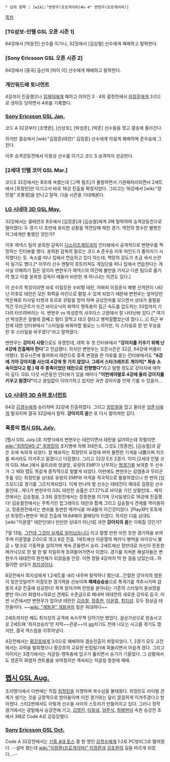  * 상위 항목 : [wiki:"변현우(프로게이머)#s-4" 변현우(프로게이머)]

[[목차]]

=== [TG삼보-인텔 GSL 오픈 시즌 1] ===
64강에서 [박웅진] 선수를 이기나, 32강에서 [김상철] 선수에게 패배하고 탈락한다.
=== [Sony Ericsson GSL 오픈 시즌 2] ===
64강에서 [중국] 출신의 [따이 이] 선수에게 패배하고 탈락한다.
=== 게인워드배 토너먼트 ===
4강까지 진출했으나 [[임재덕]]에게 패하고 이어진 3ㆍ4위 결정전에서 [[이정훈]]에게 3:0으로 셧아웃 당하면서 4위를 기록했다.
=== [[Sony Ericsson GSL Jan.]] ===
코드 A 32강부터 [조명환], [신상호], [박성준], [박준] 선수들을 꺾고 결승에 올라간다.

하지만 결승에서 [wiki:"김정훈(테란)" 김정훈] 선수에게 아쉽게 패배하며 준우승에 그친다.

이후 승격강등전에서 이동녕 선수를 이기고 코드 S 승격까지 성공한다.
=== [2세대 인텔 코어 GSL Mar.] === 
코드S 32강에서는 B조에 속했는데 [그렉 필즈]가 불참하면서 기권패처리되면서 2세트에서 [최정민]만 이기고서 바로 16강 진출을 확정지었다. 그리고는 16강에서 [wiki:"장민철" 프통령]을 만나고 탈락. 다음 시즌을 기대해본다.   
=== [[LG 시네마 3D GSL May.]] ===
32강에서는 올테란조 B조에서 [김정훈]과 [김승철]에게 2패 탈락하여 승격강등전으로 떨어졌다. 두 경기 다 초반에 유리한 상황을 역전당해 패한 경기. 역전의 명수란 별명은 저그에게만 통했던 것인가? 

이후 제넥스 팀의 윤희원 감독이 [[디스이즈게임]]과의 인터뷰에서 공개적으로 변현우를 책망하는 인터뷰를 했다. 윤희원 감독의 말로는 코드 A 준우승 이후 마인드가 풀어지기 시작했다는 듯. 숙소를 떠나 집에서 연습하고 있다 하는데, 책망의 강도가 조금 세서 논란이 일기도 했다.[* 아무리 선수 멘탈이 흐트러져도 게임단을 떠나 집에서 연습한다는 게 사실 이해하기 힘든 일이라 변현우가 제넥스의 여건에 불만을 가지고 다른 팀으로 옮기려 했고 이를 윤희원 감독이 에둘러 비판한 게 아니냐는 의견도 있다.]

이 선수의 특징이라면 바로 미칠듯한 수비형 테란, 어짜피 이정훈식 해병 산개컨이 나타난 이후로 테란은 모든 화력을 마린으로 펼칠 수 있게 되었기 때문에 변현우는 앞마당만 먹은채로 미사일 터렛과 토르로 뮤탈을 방어 하며 공성전차를 모으면서 상대가 올멀을 먹건 무리군주가 뜨건 바이오닉의 화력이 맹독충의 접근 속도를 압도하는 33업까지 기다려 터뜨려버리는 식. 변현우 vs 박성준의 샤쿠라스 고원에서 잘 나타난바 있다.[* 여기선 박성준은 일벌레 잘째고 멀티 잘먹고 테크 잘타고 병력잘뽑았는데 졌다.(...)] 
최근 부진에 대한 인터뷰에서 "스타일을 바꿔야할 필요는 느끼지만, 이 스타일로 한 번 우승을 한 후 스타일을 바꾸겠다"라고 말하였다.

변현우는 '''강아지 사랑'''으로도 유명한데, 데뷔 후 첫 인터뷰에서 '''“강아지를 키우기 위해 난 4강에 진출해야 한다'''”고 언급했다. 하지만 변현우는 오픈시즌은 32강, 64강에 머물러야했다. 정규시즌에 들어와서 테란으로 종족 변경을 한 이유를 묻는 인터뷰에서도 '''"4강에 가야 강아지를 사는데 4강에 못 가지 않았나. 그래서 스타크래프트 게이머[* 화승 소속이었다고 함.] 때 주 종족이었던 테란으로 전향했다"'''라고 말할 정도로 강아지에 애착이 깊다. GSL 다섯 시즌동안 인터뷰가 있을 때마다 '''"이번에야말로 4강에 올라 강아지를 키우고 말겠다"'''라고 끊임없이 이야기하고 있지만 과연 강아지를 언제 기를 수 있을지...
=== [[LG 시네마 3D 슈퍼 토너먼트]] ===
64강 [[김경수]]에게 승리하며 32강에 진출하였다. 그리고 [[장민철]]을 잡고 올라온 [[양준식]]에게 떨궈지며 결국 32강에서 탈락. '''강아지의 꿈'''은 또 다시 멀어져만 갔다. 
=== '''폭풍의 [[펩시 GSL July.]]''' ===
[펩시 GSL July.]조 지명식에서 변현우는 테란이면서 테란을 싫어하는데 하필이면 [[wiki:"최정민#S-2" 최정민]]의 조지명에 의해 3테란조, 그것도 [정종현], [김승철]과 같은 조에 속하게 되었다. 잘 해보자는 최정민의 요청에 버럭 불편한 기색을 내뿜으며 치즈를 써서라도 이겨주고 말겠다고 다짐했다.
그리고 32강 E조 2경기. 이미 [2세대 인텔 코어 GSL Mar.]에서 울트라와 땅굴망, 유령의 EMP가 난무하는 [http://ch.gomtv.com/450/28354/409552 명경기]를 보여준 두 선수가 그 때와 맵도 똑같게 종착역으로 맡붙게 되었다. 이번에도 변현우는 감염충과 무리군주를 섞는 최정민을 상대로 유령의 EMP와 저격을 적극적으로 활용하였으나 한 번의 [임즈모드]로 경기를 그르치게되었다. 이제 만나야 할 선수는 테테전이 제대로 검증된 선수들인데...게다가 변현우의 GSL 테란전 승률은 27.27%로 바닥을 기던 상황인데...
패자전에서는 김승철을, 2·3위 결정전에서는 정종현을 이기며 구사일생으로 16강에 진출했다! 김승철전에서는 주특기인 업그레이드 테란과 함께 그리고 김승철식 견제를 역이용하고, 정종현전에서는 밴쉬를 동반한 메카닉을 꺼내들어 이긴것이었다. [PlayXP] 토토에선 최정민+변현우 16강 진출에 18.84배의 꿀배당이 터졌다.
하지만 다음 상대도 [wiki:"이윤열" 테란인데다 만만한 상대가 아닌데] 과연 '''강아지의 꿈'''은 이뤄질 것인가?

7월 13일, [[그런데 그것이 실제로 일어났습니다]] 라고 말할 만한 미친 듯한 경기력을 보여주며 이윤열을 2:0으로 꺾고 8강 진출. 1세트에선 이윤열의 메카닉 병력을 바이오닉 불곰 + 탱크로 기동력을 살려가며 계속 흔들면서 승리. 2세트에선 정반대로 자신이 튼튼한 메카닉으로 한 발 한 발 치밀하게 조여들어가면서 이겼다. 경기를 지켜본 해설자들은 변현우가 테테전의 완전체가 되었음을 인정. 이젠 정말 4강까지 딱 한 걸음 남았는데...하필이면 상대가 [[최지성]]이다.

8강전에서 최지성에게 1,2세트를 내리 내주며 탈락하나 했는데...간절한 강아지의 염원이 닿은것일까?! 미칠듯한 경기력을 선보이며 '''패패승승승'''으로 폭격기를 격추시키며 감동의 4강 진출에 성공한다! 꾹꾹 참아가며 한방을 쏟아내는 기존의 스타일이 돋보였을 뿐만 아니라 화염차+의료선 견제도 수준급으로 해내며 테테전의 새로운 강자로 등극. 이번 시즌에서만 변현우가 잡아낸 테란은 [[김승철]], [[정종현]], [[이윤열]], [[최지성]]. 모두 정상급 테란들이다. ~~[[wiki: "계왕권" 개왕권]]의 힘은 위대하다~~

2세트까지만 해도 최지성의 공격에 속수무책 당하기만 했었다. 설상가상으로 방송사고로 2세트때 '최지성승리'란 자막~~관광~~이 gg치기도 전에 나오는 사고를 겪기도 했지만, 결국 역스윕을 이루어냈다.

4강전에서는 [[황강호]]에게 3:0으로 패배하여 결승진출이 좌절되었다. 1, 2경기 모두 교전에서는 괴력을 발휘했으나 황강호의 교묘한 빈집털기에 휘둘리면서 아쉽게 졌다. 그리고 이어지는 3경기에서는 저글링-맹독충에 입구가 뚫리면서 승기가 기울었다. 그 상황에서도 영혼의 화염차 컨트롤을 보여줬지만 계속되는 저글링 증원에 패배.
== [[펩시 GSL Aug.]] ==
조지명식에서 이번에는 직접 [[최정민]]을 지명하며 복수심을 불태웠다. 최정민도 라이벌 관계가 생기는 것을 긍정적으로 받아들이며 이전 경기와는 달리 깔끔하게 이겨주겠다고 받아쳤다. 스타2판에서도 이렇게 선수들 사이의 스토리가 만들어지고 있다.
그러나 정작 경기에서는 광탈해서 승강전에 가고, [[김영진]], [[이동녕]], [[양준식]], [[최병현]]이 속한 승강전 조에서 3패로 Code A로 강등당했다. 
=== [[Sony Ericsson GSL Oct.]] ===
Code A 32강전에서는 [[신흥 4대 토스]] 중 한 명인 [[김학수]]에게 1:2로 PC방리그로 떨어졌다. --설마 했는데 [[wiki:"이정환(프로게이머)" 이정환]]과 [[강초원]]의 길을 따르게 되었다...--
